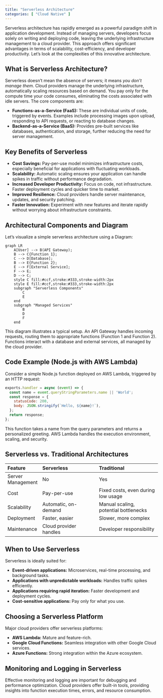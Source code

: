 ```yaml
---
title: "Serverless Architecture"
categories: [ "Cloud Native" ]
---
```



Serverless architecture has rapidly emerged as a powerful paradigm shift in application development.  Instead of managing servers, developers focus solely on writing and deploying code, leaving the underlying infrastructure management to a cloud provider. This approach offers significant advantages in terms of scalability, cost-efficiency, and developer productivity.  Let's look at the complexities of this innovative architecture.

## What is Serverless Architecture?

Serverless doesn't mean the absence of servers; it means *you don't manage them*. Cloud providers manage the underlying infrastructure, automatically scaling resources based on demand.  You pay only for the compute time your code consumes, eliminating the costs associated with idle servers.  The core components are:

* **Functions-as-a-Service (FaaS):**  These are individual units of code, triggered by events.  Examples include processing images upon upload, responding to API requests, or reacting to database changes.
* **Backend-as-a-Service (BaaS):** Provides pre-built services like databases, authentication, and storage, further reducing the need for server management.

## Key Benefits of Serverless

* **Cost Savings:** Pay-per-use model minimizes infrastructure costs, especially beneficial for applications with fluctuating workloads.
* **Scalability:** Automatic scaling ensures your application can handle spikes in traffic without performance degradation.
* **Increased Developer Productivity:** Focus on code, not infrastructure.  Faster deployment cycles and quicker time to market.
* **Improved Resilience:** Cloud providers handle server maintenance, updates, and security patching.
* **Faster Innovation:** Experiment with new features and iterate rapidly without worrying about infrastructure constraints.

## Architectural Components and Diagram

Let's visualize a simple serverless architecture using a Diagram:

```mermaid
graph LR
    A[User] --> B(API Gateway);
    B --> C{Function 1};
    C --> D[Database];
    B --> E{Function 2};
    E --> F[External Service];
    F --> E;
    D --> C;
    style C fill:#ccf,stroke:#333,stroke-width:2px
    style E fill:#ccf,stroke:#333,stroke-width:2px
    subgraph "Serverless Components"
        C
        E
    end
    subgraph "Managed Services"
        B
        D
        F
    end
```

This diagram illustrates a typical setup.  An API Gateway handles incoming requests, routing them to appropriate functions (Function 1 and Function 2). Functions interact with a database and external services, all managed by the cloud provider.

## Code Example (Node.js with AWS Lambda)

Consider a simple Node.js function deployed on AWS Lambda, triggered by an HTTP request:

```javascript
exports.handler = async (event) => {
  const name = event.queryStringParameters.name || 'World';
  const response = {
    statusCode: 200,
    body: JSON.stringify(`Hello, ${name}!`),
  };
  return response;
};
```

This function takes a name from the query parameters and returns a personalized greeting.  AWS Lambda handles the execution environment, scaling, and security.

## Serverless vs. Traditional Architectures

| Feature         | Serverless                               | Traditional                                   |
|:-----------------|:-------------------------------------------|:-----------------------------------------------|
| Server Management | No                                        | Yes                                           |
| Cost            | Pay-per-use                               | Fixed costs, even during low usage            |
| Scalability     | Automatic, on-demand                       | Manual scaling, potential bottlenecks        |
| Deployment      | Faster, easier                              | Slower, more complex                          |
| Maintenance     | Cloud provider handles                      | Developer responsibility                        |


## When to Use Serverless

Serverless is ideally suited for:

* **Event-driven applications:**  Microservices, real-time processing, and background tasks.
* **Applications with unpredictable workloads:**  Handles traffic spikes efficiently.
* **Applications requiring rapid iteration:**  Faster development and deployment cycles.
* **Cost-sensitive applications:**  Pay only for what you use.


##  Choosing a Serverless Platform

Major cloud providers offer serverless platforms:

* **AWS Lambda:**  Mature and feature-rich.
* **Google Cloud Functions:**  Seamless integration with other Google Cloud services.
* **Azure Functions:**  Strong integration within the Azure ecosystem.


## Monitoring and Logging in Serverless

Effective monitoring and logging are important for debugging and performance optimization. Cloud providers offer built-in tools, providing insights into function execution times, errors, and resource consumption.




